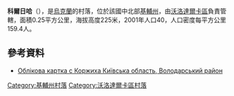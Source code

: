 {{coord|49|31|6|N|29|33|43|E|scale:30000|display=title}}

'''科爾日哈'''（{{lang-uk|Коржиха}}），是[[烏克蘭|烏克蘭]]的村落，位於該國中北部[[基輔州|基輔州]]，由[[沃洛達爾卡區|沃洛達爾卡區]]負責管轄，面積0.25平方公里，海拔高度225米，2001年人口40，人口密度每平方公里159.4人。

==參考資料==
* [http://w1.c1.rada.gov.ua/pls/z7503/A005?rdat1=28.12.2012&rf7571=15616   Облікова картка с Коржиха Київська область, Володарський район] {{Wayback|url=http://w1.c1.rada.gov.ua/pls/z7503/A005?rdat1=28.12.2012&rf7571=15616 |date=20161110235449 }}

{{DEFAULTSORT:Коржиха}}
[[Category:基輔州村落|Category:基輔州村落]]
[[Category:沃洛達爾卡區村落|Category:沃洛達爾卡區村落]]


{{Kiev-geo-stub}}